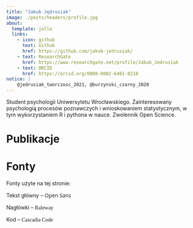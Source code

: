 ```yaml
---
title: "Jakub Jędrusiak"
image: ./posts/headers/profile.jpg
about:
  template: jolla
  links:
    - icon: github
      text: Github
      href: https://github.com/jakub-jedrusiak/
    - text: ResearchGate
      href: https://www.researchgate.net/profile/Jakub_Jedrusiak
    - text: ORCID
      href: https://orcid.org/0000-0002-6481-8210
notice: |
    @jedrusiak_tworczosc_2021, @burzynski_czarny_2020
---
```


Student psychologii Uniwersytetu Wrocławskiego. Zainteresowany psychologią procesów poznawczych i wnioskowaniem statystycznym, w tym wykorzystaniem R i pythona w nauce. Zwolennik Open Science.

# Publikacje {#publikacje}

::: {#refs}
:::

# Fonty {#fonty}

Fonty użyte na tej stronie:

Tekst główny -- [Open Sans]{style="font-family: \"Open Sans\";"}

Nagłówki -- [Raleway]{style="font-family: \"Raleway\";"}

Kod -- [Cascadia Code]{style="font-family: \"Cascadia Code\";"}
